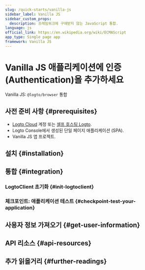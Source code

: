 ```yaml
---
slug: /quick-starts/vanilla-js
sidebar_label: Vanilla JS
sidebar_custom_props:
  description: 프레임워크에 구애받지 않는 JavaScript 통합.
language: js
official_link: https://en.wikipedia.org/wiki/ECMAScript
app_type: Single page app
framework: Vanilla JS
---
```




# Vanilla JS 애플리케이션에 인증 (Authentication)을 추가하세요

Vanilla JS: `@logto/browser` 통합

<GuideTip />

## 사전 준비 사항 \{#prerequisites}

- [Logto Cloud](https://cloud.logto.io) 계정 또는 [셀프 호스팅 Logto](/introduction/set-up-logto-oss).
- Logto Console에서 생성된 단일 페이지 애플리케이션 (SPA).
- Vanilla JS 앱 프로젝트.

## 설치 \{#installation}

<AddSdk />

## 통합 \{#integration}

### LogtoClient 초기화 \{#init-logtoclient}

<InitClient />

<ImplementSignInAndSignOut />

### 체크포인트: 애플리케이션 테스트 \{#checkpoint-test-your-application}

<CheckIntegration />

## 사용자 정보 가져오기 \{#get-user-information}

<GetUserInformation />

## API 리소스 \{#api-resources}

<ApiResources />

## 추가 읽을거리 \{#further-readings}

<FurtherReadings />
